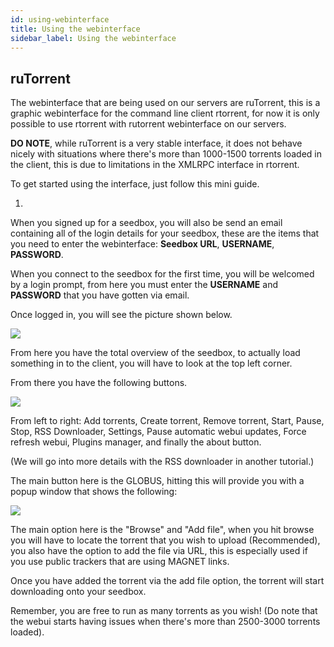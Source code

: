 ```yaml
---
id: using-webinterface
title: Using the webinterface
sidebar_label: Using the webinterface
---
```


## ruTorrent

The webinterface that are being used on our servers are ruTorrent, this is a graphic webinterface for the command line client rtorrent, for now it is only possible to use rtorrent with rutorrent webinterface on our servers.

**DO NOTE**, while ruTorrent is a very stable interface, it does not behave nicely with situations where there's more than 1000-1500 torrents loaded in the client, this is due to limitations in the XMLRPC interface in rtorrent.

To get started using the interface, just follow this mini guide.

1.
When you signed up for a seedbox, you will also be send an email containing all of the login details for your seedbox, these are the items that you need to enter the webinterface: **Seedbox URL**, **USERNAME**, **PASSWORD**.

When you connect to the seedbox for the first time, you will be welcomed by a login prompt, from here you must enter the **USERNAME** and **PASSWORD** that you have gotten via email.

Once logged in, you will see the picture shown below.

![](http://i.imgur.com/TWhJvwS.png)

From here you have the total overview of the seedbox, to actually load something in to the client, you will have to look at the top left corner.

From there you have the following buttons.

![](http://i.imgur.com/VTFn8Tx.png)

From left to right: Add torrents, Create torrent, Remove torrent, Start, Pause, Stop, RSS Downloader, Settings, Pause automatic webui updates, Force refresh webui, Plugins manager, and finally the about button.

(We will go into more details with the RSS downloader in another tutorial.)

The main button here is the GLOBUS, hitting this will provide you with a popup window that shows the following:

![](http://i.imgur.com/GzKhQWm.png)

The main option here is the "Browse" and "Add file", when you hit browse you will have to locate the torrent that you wish to upload (Recommended), you also have the option to add the file via URL,
this is especially used if you use public trackers that are using MAGNET links.

Once you have added the torrent via the add file option, the torrent will start downloading onto your seedbox.

Remember, you are free to run as many torrents as you wish! (Do note that the webui starts having issues when there's more than 2500-3000 torrents loaded).


<Ticket />
